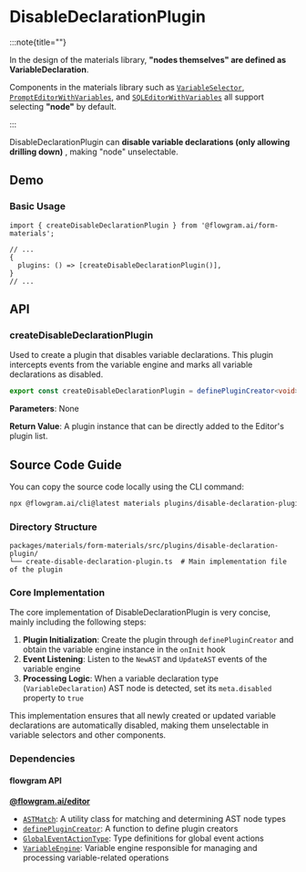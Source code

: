 
# DisableDeclarationPlugin

:::note{title=""}

In the design of the materials library, **"nodes themselves" are defined as VariableDeclaration**.

Components in the materials library such as [`VariableSelector`](../components/variable-selector), [`PromptEditorWithVariables`](../components/prompt-editor-with-variables), and [`SQLEditorWithVariables`](../components/sql-editor-with-variables) all support selecting **"node"** by default.

:::

DisableDeclarationPlugin can **disable variable declarations (only allowing drilling down)** , making "node" unselectable.

## Demo


### Basic Usage

<BasicStory />

```tsx pure title="use-editor-props.tsx"
import { createDisableDeclarationPlugin } from '@flowgram.ai/form-materials';

// ...
{
  plugins: () => [createDisableDeclarationPlugin()],
}
// ...
```

## API

### createDisableDeclarationPlugin

Used to create a plugin that disables variable declarations. This plugin intercepts events from the variable engine and marks all variable declarations as disabled.

```ts
export const createDisableDeclarationPlugin = definePluginCreator<void>({...});
```

**Parameters**: None

**Return Value**: A plugin instance that can be directly added to the Editor's plugin list.

## Source Code Guide

<SourceCode
  href="https://github.com/bytedance/flowgram.ai/blob/main/packages/materials/form-materials/src/plugins/disable-declaration-plugin/create-disable-declaration-plugin.ts"
/>

You can copy the source code locally using the CLI command:

```bash
npx @flowgram.ai/cli@latest materials plugins/disable-declaration-plugin
```

### Directory Structure

```plaintext
packages/materials/form-materials/src/plugins/disable-declaration-plugin/
└── create-disable-declaration-plugin.ts  # Main implementation file of the plugin
```

### Core Implementation

The core implementation of DisableDeclarationPlugin is very concise, mainly including the following steps:

1. **Plugin Initialization**: Create the plugin through `definePluginCreator` and obtain the variable engine instance in the `onInit` hook
2. **Event Listening**: Listen to the `NewAST` and `UpdateAST` events of the variable engine
3. **Processing Logic**: When a variable declaration type (`VariableDeclaration`) AST node is detected, set its `meta.disabled` property to `true`

This implementation ensures that all newly created or updated variable declarations are automatically disabled, making them unselectable in variable selectors and other components.

### Dependencies

#### flowgram API

[**@flowgram.ai/editor**](https://github.com/bytedance/flowgram.ai/tree/main/packages/client/editor)
- [`ASTMatch`](https://flowgram.ai/auto-docs/editor/modules/ASTMatch): A utility class for matching and determining AST node types
- [`definePluginCreator`](https://flowgram.ai/auto-docs/core/functions/definePluginCreator): A function to define plugin creators
- [`GlobalEventActionType`](https://flowgram.ai/auto-docs/editor/interfaces/GlobalEventActionType): Type definitions for global event actions
- [`VariableEngine`](https://flowgram.ai/auto-docs/editor/classes/VariableEngine): Variable engine responsible for managing and processing variable-related operations
